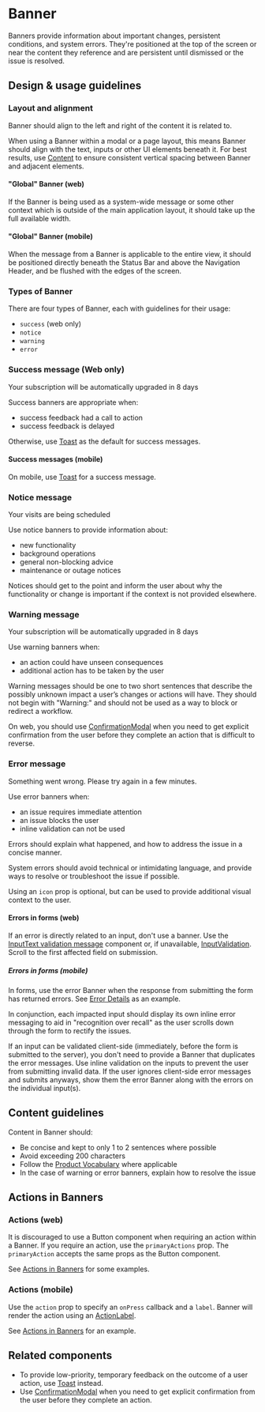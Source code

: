 
# Banner

<Meta title="Components/Status and Feedback/Banner/Docs" />

Banners provide information about important changes, persistent conditions, and
system errors. They're positioned at the top of the screen or near the content
they reference and are persistent until dismissed or the issue is resolved.

## Design & usage guidelines

### Layout and alignment

Banner should align to the left and right of the content it is related to.

When using a Banner within a modal or a page layout, this means Banner should
align with the text, inputs or other UI elements beneath it. For best results,
use
[Content](../?path=/docs/components-layouts-and-structure-content-docs--page) to
ensure consistent vertical spacing between Banner and adjacent elements.

#### "Global" Banner (web)

If the Banner is being used as a system-wide message or some other context which
is outside of the main application layout, it should take up the full available
width.

#### "Global" Banner (mobile)

When the message from a Banner is applicable to the entire view, it should be
positioned directly beneath the Status Bar and above the Navigation Header, and
be flushed with the edges of the screen.

### Types of Banner

There are four types of Banner, each with guidelines for their usage:

- `success` (web only) [<Icon name="link" />](#success-message)
- `notice` [<Icon name="link" />](#notice-message)
- `warning`[<Icon name="link" />](#warning-message)
- `error` [<Icon name="link" />](#error-message)

### Success message (Web only)

<Canvas>
  <Banner type="success">
    Your subscription will be automatically upgraded in 8 days
  </Banner>
</Canvas>

Success banners are appropriate when:

<ul>
  <li>success feedback had a call to action</li>
  <li>success feedback is delayed</li>
</ul>

Otherwise, use
[Toast](../?path=/docs/components-status-and-feedback-toast-docs--page) as the
default for success messages.

#### Success messages (mobile)

On mobile, use
[Toast](../?path=/docs/components-status-and-feedback-toast-docs--page) for a
success message.

### Notice message

<Canvas>
  <Banner type="notice">Your visits are being scheduled</Banner>
</Canvas>

Use notice banners to provide information about:

<ul>
  <li>new functionality</li>
  <li>background operations</li>
  <li>general non-blocking advice</li>
  <li>maintenance or outage notices</li>
</ul>

Notices should get to the point and inform the user about why the functionality
or change is important if the context is not provided elsewhere.

### Warning message

<Canvas>
  <Banner type="warning">
    Your subscription will be automatically upgraded in 8 days
  </Banner>
</Canvas>

Use warning banners when:

<ul>
  <li>an action could have unseen consequences</li>
  <li>additional action has to be taken by the user</li>
</ul>

Warning messages should be one to two short sentences that describe the possibly
unknown impact a user’s changes or actions will have. They should not begin with
"Warning:" and should not be used as a way to block or redirect a workflow.

On web, you should use
[ConfirmationModal](../?path=/docs/components-overlays-confirmationmodal-docs--page)
when you need to get explicit confirmation from the user before they complete an
action that is difficult to reverse.

### Error message

<Canvas>
  <Banner type="error" icon="alert">
    Something went wrong. Please try again in a few minutes.
  </Banner>
</Canvas>

Use error banners when:

<ul>
  <li>an issue requires immediate attention</li>
  <li>an issue blocks the user</li>
  <li>inline validation can not be used</li>
</ul>

Errors should explain what happened, and how to address the issue in a concise
manner.

System errors should avoid technical or intimidating language, and provide ways
to resolve or troubleshoot the issue if possible.

Using an `icon` prop is optional, but can be used to provide additional visual
context to the user.

#### Errors in forms (web)

If an error is directly related to an input, don't use a banner. Use the
[InputText validation message](../?path=/docs/components-forms-and-inputs-inputtext-docs--page#validation-message)
component or, if unavailable,
[InputValidation](../?path=/docs/components-forms-and-inputs-inputvalidation-docs--page).
Scroll to the first affected field on submission.

##### Errors in forms (mobile)

In forms, use the error Banner when the response from submitting the form has
returned errors. See
[Error Details](../?path=/story/components-status-and-feedback-banner-mobile--error-details)
as an example.

In conjunction, each impacted input should display its own inline error
messaging to aid in "recognition over recall" as the user scrolls down through
the form to rectify the issues.

If an input can be validated client-side (immediately, before the form is
submitted to the server), you don't need to provide a Banner that duplicates the
error messages. Use inline validation on the inputs to prevent the user from
submitting invalid data. If the user ignores client-side error messages and
submits anyways, show them the error Banner along with the errors on the
individual input(s).

## Content guidelines

Content in Banner should:

- Be concise and kept to only 1 to 2 sentences where possible
- Avoid exceeding 200 characters
- Follow the
  [Product Vocabulary](../?path=/docs/content-product-vocabulary--page) where
  applicable
- In the case of warning or error banners, explain how to resolve the issue

## Actions in Banners

### Actions (web)

It is discouraged to use a Button component when requiring an action within a
Banner. If you require an action, use the `primaryActions` prop. The
`primaryAction` accepts the same props as the Button component.

See
[Actions in Banners](../?path=/story/components-status-and-feedback-banner-web--actions-in-banners)
for some examples.

### Actions (mobile)

Use the `action` prop to specify an `onPress` callback and a `label`. Banner
will render the action using an
[ActionLabel](../?path=/docs/components-actions-actionlabel-docs--page).

See
[Actions in Banners](../?path=/story/components-status-and-feedback-banner-mobile--actions-in-banners)
for an example.

## Related components

- To provide low-priority, temporary feedback on the outcome of a user action,
  use [Toast](../?path=/docs/components-status-and-feedback-toast-docs--page)
  instead.
- Use
  [ConfirmationModal](../?path=/docs/components-overlays-confirmationmodal-docs--page)
  when you need to get explicit confirmation from the user before they complete
  an action.
